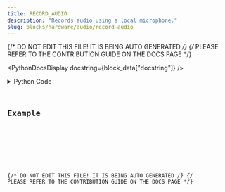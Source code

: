 ```yaml
---
title: RECORD_AUDIO
description: "Records audio using a local microphone."
slug: blocks/hardware/audio/record-audio
---
```


{/* DO NOT EDIT THIS FILE! IT IS BEING AUTO GENERATED */}
{/* PLEASE REFER TO THE CONTRIBUTION GUIDE ON THE DOCS PAGE */}


<PythonDocsDisplay docstring={block_data["docstring"]} />
<details>
<summary>Python Code</summary>



<Code code={pythonCode} lang="py" wrap theme="dracula" />

[Find this Flojoy Block on GitHub](https://github.com/flojoy-ai/blocks/blob/main/blocks/HARDWARE/AUDIO/RECORD_AUDIO/RECORD_AUDIO.py)

</details>

## Example


<GetHelpWidget />


<AppDisplay app={app} blockName="RECORD_AUDIO" client:visible />


<Example />

{/* DO NOT EDIT THIS FILE! IT IS BEING AUTO GENERATED */}
{/* PLEASE REFER TO THE CONTRIBUTION GUIDE ON THE DOCS PAGE */}
